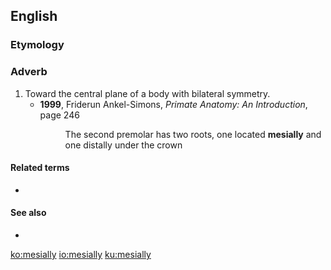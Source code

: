 ==English==

===Etymology===
{{suffix|en|mesial|ly}}

===Adverb===
{{en-adv}}

# Toward the central plane of a body with bilateral symmetry.
#* '''1999''', Friderun Ankel-Simons, ''Primate Anatomy: An Introduction'', page 246
#*: The second premolar has two roots, one located '''mesially''' and one distally under the crown

====Related terms====
* {{l|en|mesial}}

====See also====
* {{l|en|distally}}

[[ko:mesially]]
[[io:mesially]]
[[ku:mesially]]